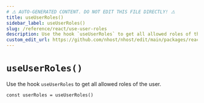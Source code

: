 ```yaml
---
# ⚠️ AUTO-GENERATED CONTENT. DO NOT EDIT THIS FILE DIRECTLY! ⚠️
title: useUserRoles()
sidebar_label: useUserRoles()
slug: /reference/react/use-user-roles
description: Use the hook `useUserRoles` to get all allowed roles of the user.
custom_edit_url: https://github.com/nhost/nhost/edit/main/packages/react/src/hooks/user.ts#L460
---
```


# `useUserRoles()`

Use the hook `useUserRoles` to get all allowed roles of the user.

```tsx
const userRoles = useUserRoles()
```
